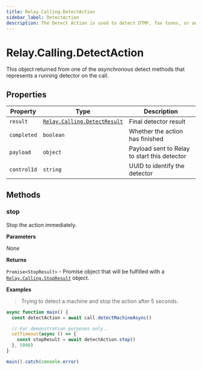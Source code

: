 ```yaml
---
title: Relay.Calling.DetectAction
sidebar_label: DetectAction
description: The Detect Action is used to detect DTMF, fax tones, or answering machines.
---
```


[relay-calling-detectresult]: /sdks/relay-realtime-sdk/v2/language/nodejs/calling/results/detect-result
[relay-calling-stopresult]: /sdks/relay-realtime-sdk/v2/language/nodejs/calling/results/stop-result

# Relay.Calling.DetectAction

This object returned from one of the _asynchronous_ detect methods that represents a running detector on the call.

## Properties

| Property | Type | Description |
| -------- | ---- | ----------- |
| `result` | [`Relay.Calling.DetectResult`][relay-calling-detectresult] | Final detector result |
| `completed` | `boolean` | Whether the action has finished |
| `payload` | `object` | Payload sent to Relay to start this detector |
| `controlId` | `string` | UUID to identify the detector |

## Methods

### stop

Stop the action immediately.

**Parameters**

_None_

**Returns**

`Promise<StopResult>` - Promise object that will be fulfilled with a [`Relay.Calling.StopResult`][relay-calling-stopresult] object.

**Examples**

> Trying to detect a machine and stop the action after 5 seconds.

```javascript
async function main() {
  const detectAction = await call.detectMachineAsync()

  // For demonstration purposes only..
  setTimeout(async () => {
    const stopResult = await detectAction.stop()
  }, 5000)
}

main().catch(console.error)
```